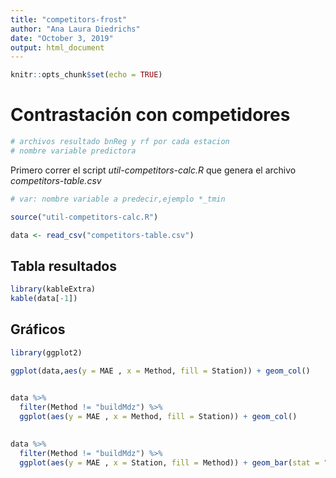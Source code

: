 ```yaml
---
title: "competitors-frost"
author: "Ana Laura Diedrichs"
date: "October 3, 2019"
output: html_document
---
```


```r
knitr::opts_chunk$set(echo = TRUE)
```

# Contrastación con competidores 
```r
# archivos resultado bnReg y rf por cada estacion
# nombre variable predictora
```

Primero correr el script *util-competitors-calc.R* que genera el archivo *competitors-table.csv*

```r
# var: nombre variable a predecir,ejemplo *_tmin

source("util-competitors-calc.R")

data <- read_csv("competitors-table.csv")
```
## Tabla resultados
```r
library(kableExtra)
kable(data[-1])
```
## Gráficos

```r
library(ggplot2)

ggplot(data,aes(y = MAE , x = Method, fill = Station)) + geom_col()
       
```

```r
data %>%
  filter(Method != "buildMdz") %>%
  ggplot(aes(y = MAE , x = Method, fill = Station)) + geom_col()
       
```

```r
data %>%
  filter(Method != "buildMdz") %>%
  ggplot(aes(y = MAE , x = Station, fill = Method)) + geom_bar(stat = "identity",position=position_dodge())
       
```